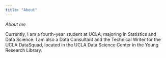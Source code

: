 ```yaml
---
title: "About"
---
```


*About me*

Currently, I am a fourth-year student at UCLA, majoring in Statistics and Data Science. I am also a Data Consultant and the Technical Writer for the UCLA DataSquad, located in the UCLA Data Science Center in the Young Research Library.